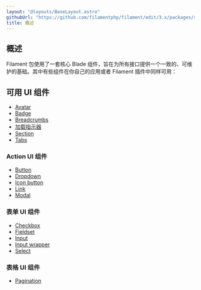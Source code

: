 ```yaml
---
layout: "@layouts/BaseLayout.astro"
githubUrl: "https://github.com/filamentphp/filament/edit/3.x/packages/support/docs/09-blade-components/01-overview.md"
title: 概述
---
```


## 概述

Filament 包使用了一套核心 Blade 组件，旨在为所有接口提供一个一致的、可维护的基础。其中有些组件在你自己的应用或者 Filament 插件中同样可用：

## 可用 UI 组件

- [Avatar](avatar)
- [Badge](badge)
- [Breadcrumbs](breadcrumbs)
- [加载指示器](loading-indicator)
- [Section](section)
- [Tabs](tabs)

### Action UI 组件

- [Button](button)
- [Dropdown](dropdown)
- [Icon button](icon-button)
- [Link](link)
- [Modal](modal)

### 表单 UI 组件

- [Checkbox](checkbox)
- [Fieldset](fieldset)
- [Input](input)
- [Input wrapper](input-wrapper)
- [Select](select)

### 表格 UI 组件

- [Pagination](pagination)
